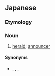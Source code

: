 ==Japanese==
{{ja-kanjitab|こく|ち|しゃ|yomi=o}}

===Etymology===
{{suffix|告知|者|t1=announcment|t2=-er|lang=ja|sort=こくちしゃ}}

===Noun===
{{ja-noun|こくちしゃ}}

# [[herald]]; [[announcer]]

====Synonyms====
* {{ja-r|使者|ししゃ}}, {{ja-r|布告者|ふこくしゃ}}, {{ja-r|伝令官|でんれいかん}}, {{ja-r|ヘラルド}}